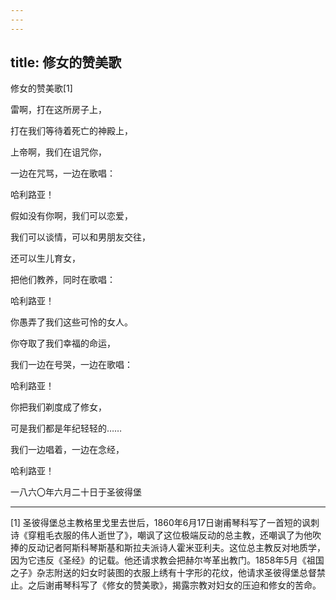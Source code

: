 ```yaml
---
---
---
```

title: 修女的赞美歌
---



修女的赞美歌[1]


雷啊，打在这所房子上，

打在我们等待着死亡的神殿上，

上帝啊，我们在诅咒你，

一边在咒骂，一边在歌唱：

哈利路亚！





假如没有你啊，我们可以恋爱，

我们可以谈情，可以和男朋友交往，

还可以生儿育女，

把他们教养，同时在歌唱：

哈利路亚！





你愚弄了我们这些可怜的女人。

你夺取了我们幸福的命运，

我们一边在号哭，一边在歌唱：

哈利路亚！





你把我们剃度成了修女，

可是我们都是年纪轻轻的……

我们一边唱着，一边在念经，

哈利路亚！

一八六〇年六月二十日于圣彼得堡



* * *



[1] 圣彼得堡总主教格里戈里去世后，1860年6月17日谢甫琴科写了一首短的讽刺诗《穿粗毛衣服的伟人逝世了》，嘲讽了这位极端反动的总主教，还嘲讽了为他吹捧的反动记者阿斯科琴斯基和斯拉夫派诗人霍米亚利夫。这位总主教反对地质学，因为它违反《圣经》的记载。他还请求教会把赫尔岑革出教门。1858年5月《祖国之子》杂志附送的妇女时装图的衣服上绣有十字形的花纹，他请求圣彼得堡总督禁止。之后谢甫琴科写了《修女的赞美歌》，揭露宗教对妇女的压迫和修女的苦命。